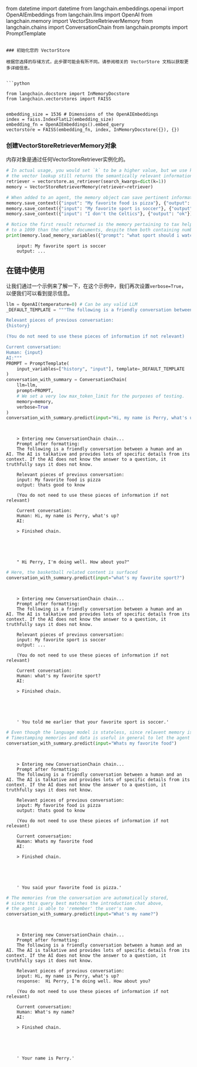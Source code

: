 from datetime import datetime
from langchain.embeddings.openai import OpenAIEmbeddings
from langchain.llms import OpenAI
from langchain.memory import VectorStoreRetrieverMemory
from langchain.chains import ConversationChain
from langchain.prompts import PromptTemplate
```

### 初始化您的 VectorStore

根据您选择的存储方式，此步骤可能会有所不同。请参阅相关的 VectorStore 文档以获取更多详细信息。


```python

from langchain.docstore import InMemoryDocstore
from langchain.vectorstores import FAISS


embedding_size = 1536 # Dimensions of the OpenAIEmbeddings
index = faiss.IndexFlatL2(embedding_size)
embedding_fn = OpenAIEmbeddings().embed_query
vectorstore = FAISS(embedding_fn, index, InMemoryDocstore({}), {})
```

### 创建VectorStoreRetrieverMemory对象

内存对象是通过任何VectorStoreRetriever实例化的。


```python
# In actual usage, you would set `k` to be a higher value, but we use k=1 to show that
# the vector lookup still returns the semantically relevant information
retriever = vectorstore.as_retriever(search_kwargs=dict(k=1))
memory = VectorStoreRetrieverMemory(retriever=retriever)

# When added to an agent, the memory object can save pertinent information from conversations or used tools
memory.save_context({"input": "My favorite food is pizza"}, {"output": "thats good to know"})
memory.save_context({"input": "My favorite sport is soccer"}, {"output": "..."})
memory.save_context({"input": "I don't the Celtics"}, {"output": "ok"}) #
```


```python
# Notice the first result returned is the memory pertaining to tax help, which the language model deems more semantically relevant
# to a 1099 than the other documents, despite them both containing numbers.
print(memory.load_memory_variables({"prompt": "what sport should i watch?"})["history"])
```

<CodeOutputBlock lang="python">

```
    input: My favorite sport is soccer
    output: ...
```

</CodeOutputBlock>

## 在链中使用
让我们通过一个示例来了解一下，在这个示例中，我们再次设置`verbose=True`，以便我们可以看到提示信息。


```python
llm = OpenAI(temperature=0) # Can be any valid LLM
_DEFAULT_TEMPLATE = """The following is a friendly conversation between a human and an AI. The AI is talkative and provides lots of specific details from its context. If the AI does not know the answer to a question, it truthfully says it does not know.

Relevant pieces of previous conversation:
{history}

(You do not need to use these pieces of information if not relevant)

Current conversation:
Human: {input}
AI:"""
PROMPT = PromptTemplate(
    input_variables=["history", "input"], template=_DEFAULT_TEMPLATE
)
conversation_with_summary = ConversationChain(
    llm=llm, 
    prompt=PROMPT,
    # We set a very low max_token_limit for the purposes of testing.
    memory=memory,
    verbose=True
)
conversation_with_summary.predict(input="Hi, my name is Perry, what's up?")
```

<CodeOutputBlock lang="python">

```
    
    
    > Entering new ConversationChain chain...
    Prompt after formatting:
    The following is a friendly conversation between a human and an AI. The AI is talkative and provides lots of specific details from its context. If the AI does not know the answer to a question, it truthfully says it does not know.
    
    Relevant pieces of previous conversation:
    input: My favorite food is pizza
    output: thats good to know
    
    (You do not need to use these pieces of information if not relevant)
    
    Current conversation:
    Human: Hi, my name is Perry, what's up?
    AI:
    
    > Finished chain.





    " Hi Perry, I'm doing well. How about you?"
```

</CodeOutputBlock>


```python
# Here, the basketball related content is surfaced
conversation_with_summary.predict(input="what's my favorite sport?")
```

<CodeOutputBlock lang="python">

```
    
    
    > Entering new ConversationChain chain...
    Prompt after formatting:
    The following is a friendly conversation between a human and an AI. The AI is talkative and provides lots of specific details from its context. If the AI does not know the answer to a question, it truthfully says it does not know.
    
    Relevant pieces of previous conversation:
    input: My favorite sport is soccer
    output: ...
    
    (You do not need to use these pieces of information if not relevant)
    
    Current conversation:
    Human: what's my favorite sport?
    AI:
    
    > Finished chain.





    ' You told me earlier that your favorite sport is soccer.'
```

</CodeOutputBlock>


```python
# Even though the language model is stateless, since relavent memory is fetched, it can "reason" about the time.
# Timestamping memories and data is useful in general to let the agent determine temporal relevance
conversation_with_summary.predict(input="Whats my favorite food")
```

<CodeOutputBlock lang="python">

```
    
    
    > Entering new ConversationChain chain...
    Prompt after formatting:
    The following is a friendly conversation between a human and an AI. The AI is talkative and provides lots of specific details from its context. If the AI does not know the answer to a question, it truthfully says it does not know.
    
    Relevant pieces of previous conversation:
    input: My favorite food is pizza
    output: thats good to know
    
    (You do not need to use these pieces of information if not relevant)
    
    Current conversation:
    Human: Whats my favorite food
    AI:
    
    > Finished chain.





    ' You said your favorite food is pizza.'
```

</CodeOutputBlock>


```python
# The memories from the conversation are automatically stored,
# since this query best matches the introduction chat above,
# the agent is able to 'remember' the user's name.
conversation_with_summary.predict(input="What's my name?")
```

<CodeOutputBlock lang="python">

```
    
    
    > Entering new ConversationChain chain...
    Prompt after formatting:
    The following is a friendly conversation between a human and an AI. The AI is talkative and provides lots of specific details from its context. If the AI does not know the answer to a question, it truthfully says it does not know.
    
    Relevant pieces of previous conversation:
    input: Hi, my name is Perry, what's up?
    response:  Hi Perry, I'm doing well. How about you?
    
    (You do not need to use these pieces of information if not relevant)
    
    Current conversation:
    Human: What's my name?
    AI:
    
    > Finished chain.





    ' Your name is Perry.'
```

</CodeOutputBlock>

